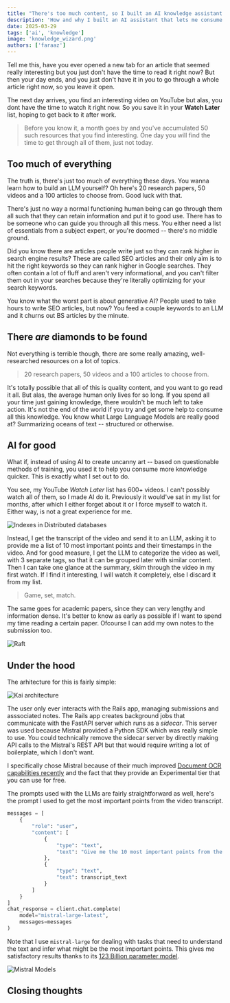 ```yaml
---
title: "There's too much content, so I built an AI knowledge assistant."
description: 'How and why I built an AI assistant that lets me consume or discard content much quicker.'
date: 2025-03-29
tags: ['ai', 'knowledge']
image: 'knowledge_wizard.png'
authors: ['faraaz']
---
```


Tell me this, have you ever opened a new tab for an article that seemed really interesting but you just don't have the time to read it right now? But then your day ends, and you just don't have it in you to go through a whole article right now, so you leave it open.

The next day arrives, you find an interesting video on YouTube but alas, you dont have the time to watch it right now. So you save it in your __Watch Later__ list, hoping to get back to it after work. 

> Before you know it, a month goes by and you've accumulated 50 such resources that you find interesting. One day you will find the time to get through all of them, just not today.

## Too much of everything

The truth is, there's just too much of everything these days. You wanna learn how to build an LLM yourself? Oh here's 20 research papers, 50 videos and a 100 articles to choose from. Good luck with that.

There's just no way a normal functioning human being can go through them all such that they can retain information and put it to good use. There has to be someone who can guide you through all this mess. You either need a list of essentials from a subject expert, or you're doomed -- there's no middle ground.

Did you know there are articles people write just so they can rank higher in search engine results? These are called SEO articles and their only aim is to hit the right keywords so they can rank higher in Google searches. They often contain a lot of fluff and aren't very informational, and you can't filter them out in your searches because they're literally optimizing for your search keywords.

You know what the worst part is about generative AI? People used to take hours to write SEO articles, but now? You feed a couple keywords to an LLM and it churns out BS articles by the minute.

## There *are* diamonds to be found

Not everything is terrible though, there are some really amazing, well-researched resources on a lot of topics.

> 20 research papers, 50 videos and a 100 articles to choose from.

It's totally possible that all of this is quality content, and you want to go read it all. But alas, the average human only lives for so long. If you spend all your time just gaining knowledge, there wouldn't be much left to take action. It's not the end of the world if you try and get some help to consume all this knowledge. You know what Large Language Models are really good at? Summarizing oceans of text -- structured or otherwise.

## AI for good

What if, instead of using AI to create uncanny art -- based on questionable methods of training, you used it to help you consume more knowledge quicker. This is exactly what I set out to do.

You see, my YouTube _Watch Later_ list has 600+ videos. I can't possibly watch all of them, so I made AI do it. Previously it would've sat in my list for months, after which I either forget about it or I force myself to watch it. Either way, is not a great experience for me.

![Indexes in Distributed databases](indexes_in_dist_db.png)

Instead, I get the transcript of the video and send it to an LLM, asking it to provide me a list of 10 most important points and their timestamps in the video. And for good measure, I get the LLM to categorize the video as well, with 3 separate tags, so that it can be grouped later with similar content. Then I can take one glance at the summary, skim through the video in my first watch. If I find it interesting, I will watch it completely, else I discard it from my list.

> Game, set, match.

The same goes for academic papers, since they can very lengthy and information dense. It's better to know as early as possible if I want to spend my time reading a certain paper. Ofcourse I can add my own notes to the submission too.

![Raft](raft.png)

## Under the hood

The arhitecture for this is fairly simple:

![Kai architecture](kai_architecture.png)

The user only ever interacts with the Rails app, managing submissions and asssociated notes. The Rails app creates background jobs that communicate with the FastAPI server which runs as a _sidecar_. This server was used because Mistral provided a Python SDK which was really simple to use. You could technically remove the sidecar server by directly making API calls to the Mistral's REST API but that would require writing a lot of boilerplate, which I don't want.

I specifically chose Mistral because of their much improved [Document OCR capabilities recently](https://mistral.ai/news/mistral-ocr) and the fact that they provide an Experimental tier that you can use for free.

The prompts used with the LLMs are fairly straightforward as well, here's the prompt I used to get the most important points from the video transcript.

```python
messages = [
    {
        "role": "user",
        "content": [
            {
                "type": "text",
                "text": "Give me the 10 most important points from the text. Return the result as an array in a json string."
            },
            {
                "type": "text",
                "text": transcript_text
            }
        ]
    }
]
chat_response = client.chat.complete(
    model="mistral-large-latest",
    messages=messages
)
```

Note that I use `mistral-large` for dealing with tasks that need to understand the text and infer what might be the most important points. This gives me satisfactory results thanks to its [123 Billion parameter model](https://mistral.ai/news/mistral-large-2407).

![Mistral Models](mistral-models.png)

## Closing thoughts
